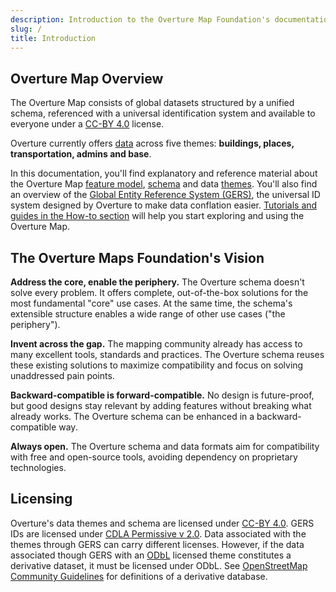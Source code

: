 ```yaml
---
description: Introduction to the Overture Map Foundation's documentation
slug: /
title: Introduction
---
```


## Overture Map Overview

The Overture Map consists of global datasets structured by a unified schema, referenced with a universal identification system and available to everyone under a [CC-BY 4.0](https://creativecommons.org/licenses/by/4.0/legalcode) license.

Overture currently offers [data](https://github.com/OvertureMaps/data) across five themes: **buildings, places, transportation, admins and base**. 

In this documentation, you'll find explanatory and reference material about the Overture Map [feature model](/overview/feature-model), [schema](./reference) and data [themes](./themes). You'll also find an overview of the [Global Entity Reference System (GERS)](./gers), the universal ID system designed by Overture to make data conflation easier. [Tutorials and guides in the How-to section](https://labs.overturemaps.org/how-to/) will help you start exploring and using the Overture Map. 

<!--
Add sections: What can I use the Overture Map for?; Overture Map architecture; Underlying technology
-->

## The Overture Maps Foundation's Vision
**Address the core, enable the periphery.** The Overture schema doesn't solve every problem. It offers complete, out-of-the-box solutions for the most fundamental "core" use cases. At the same time, the schema's extensible structure enables a wide range of other use cases ("the periphery").

**Invent across the gap.** The mapping community already has access to many excellent tools, standards and practices. The Overture schema reuses these existing solutions to maximize compatibility and focus on solving unaddressed pain points.

**Backward-compatible is forward-compatible.** No design is future-proof, but good designs stay relevant by adding features without breaking what already works. The Overture schema can be enhanced in a backward-compatible way.

**Always open.** The Overture schema and data formats aim for compatibility with free and open-source tools, avoiding dependency on proprietary technologies.

## Licensing

Overture's data themes and schema are licensed under [CC-BY 4.0](https://creativecommons.org/licenses/by/4.0/legalcode). GERS IDs are licensed under [CDLA Permissive v 2.0](https://cdla.dev/permissive-2-0/). Data associated with the themes through GERS can carry different licenses. However, if the data associated though GERS with an [ODbL](https://opendatacommons.org/licenses/odbl/) licensed theme constitutes a derivative dataset, it must be licensed under ODbL. See [OpenStreetMap Community Guidelines](https://osmfoundation.org/wiki/Licence/Community_Guidelines/Collective_Database_Guideline_Guideline) for definitions of a derivative database.
